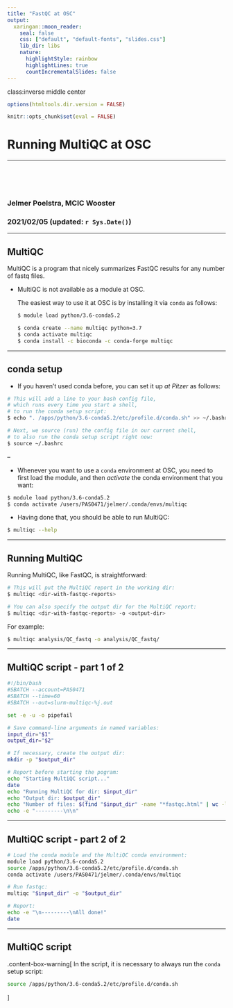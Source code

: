 ```yaml
---
title: "FastQC at OSC"
output:
  xaringan::moon_reader:
    seal: false
    css: ["default", "default-fonts", "slides.css"]
    lib_dir: libs
    nature:
      highlightStyle: rainbow
      highlightLines: true
      countIncrementalSlides: false
---
```

class:inverse middle center

```r
options(htmltools.dir.version = FALSE)

knitr::opts_chunk$set(eval = FALSE)
```

# Running MultiQC at OSC

----

<br> <br> <br>

### Jelmer Poelstra, MCIC Wooster
### 2021/02/05 (updated: `r Sys.Date()`)

  
---

## MultiQC

MultiQC is a program that nicely summarizes FastQC results for any number of
fastq files.

- MultiQC is not available as a module at OSC.

  The easiest way to use it at OSC is by installing it via `conda` as follows:

  ```sh
  $ module load python/3.6-conda5.2
  
  $ conda create --name multiqc python=3.7
  $ conda activate multiqc
  $ conda install -c bioconda -c conda-forge multiqc
  ```

---

## conda setup

- If you haven't used conda before, you can set it up *at Pitzer* as follows:

```sh
# This will add a line to your bash config file,
# which runs every time you start a shell,
# to run the conda setup script:
$ echo ". /apps/python/3.6-conda5.2/etc/profile.d/conda.sh" >> ~/.bashrc

# Next, we source (run) the config file in our current shell,
# to also run the conda setup script right now:
$ source ~/.bashrc
```

--

- Whenever you want to use a `conda` environment at OSC,
  you need to first load the module, and then *activate* the conda environment
  that you want:

```sh
$ module load python/3.6-conda5.2
$ conda activate /users/PAS0471/jelmer/.conda/envs/multiqc
```

- Having done that, you should be able to run MultiQC:

```sh
$ multiqc --help
```

---

## Running MultiQC

Running MultiQC, like FastQC, is straightforward:

```sh
# This will put the MultiQC report in the working dir:
$ multiqc <dir-with-fastqc-reports>

# You can also specify the output dir for the MultiQC report: 
$ multiqc <dir-with-fastqc-reports> -o <output-dir>
```

For example:

```sh
$ multiqc analysis/QC_fastq -o analysis/QC_fastq/
```

---

## MultiQC script - part 1 of 2

```sh
#!/bin/bash
#SBATCH --account=PAS0471
#SBATCH --time=60
#SBATCH --out=slurm-multiqc-%j.out

set -e -u -o pipefail

# Save command-line arguments in named variables:
input_dir="$1"
output_dir="$2" 

# If necessary, create the output dir:
mkdir -p "$output_dir"

# Report before starting the pogram:
echo "Starting MultiQC script..."
date
echo "Running MultiQC for dir: $input_dir"
echo "Output dir: $output_dir"
echo "Number of files: $(find "$input_dir" -name "*fastqc.html" | wc -l)"
echo -e "---------\n\n"
```

---

## MultiQC script - part 2 of 2

```sh
# Load the conda module and the MultiQC conda environment:
module load python/3.6-conda5.2
source /apps/python/3.6-conda5.2/etc/profile.d/conda.sh
conda activate /users/PAS0471/jelmer/.conda/envs/multiqc

# Run fastqc:
multiqc "$input_dir" -o "$output_dir"

# Report:
echo -e "\n---------\nAll done!"
date
```

---

## MultiQC script

.content-box-warning[
In the script, it is necessary to always run the `conda` setup script:

```sh
source /apps/python/3.6-conda5.2/etc/profile.d/conda.sh
```
]
